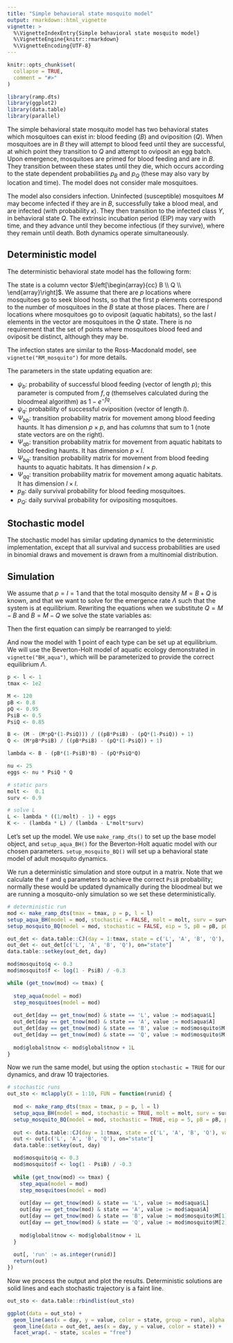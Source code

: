 ```yaml
---
title: "Simple behavioral state mosquito model"
output: rmarkdown::html_vignette
vignette: >
  %\VignetteIndexEntry{Simple behavioral state mosquito model}
  %\VignetteEngine{knitr::rmarkdown}
  %\VignetteEncoding{UTF-8}
---
```


```r
knitr::opts_chunk$set(
  collapse = TRUE,
  comment = "#>"
)
```

```r
library(ramp.dts)
library(ggplot2)
library(data.table)
library(parallel)
```

The simple behavioral state mosquito model has two behavioral states which mosquitoes can exist in: blood feeding ($B$) and
oviposition ($Q$). When mosquitoes are in $B$ they will attempt to blood feed until they are successful, at which point they
transition to $Q$ and attempt to oviposit an egg batch. Upon emergence, mosquitoes are primed for blood feeding and are in $B$.
They transition between these states until they die, which occurs according to the state dependent probabilities $p_{B}$ and $p_{Q}$
(these may also vary by location and time). The model does not consider male mosquitoes.

The model also considers infection. Uninfected (susceptible) mosquitoes $M$ may become infected if they are in $B$, successfully
take a blood meal, and are infected (with probability $\kappa$). They then transition to the infected class $Y$, in behavioral state $Q$.
The extrinsic incubation period (EIP) may vary with time, and they advance until they become infectious (if they survive), where they
remain until death. Both dynamics operate simultaneously.

## Deterministic model

The deterministic behavioral state model has the following form:

\begin{equation}
\left[
\begin{array}{cc}
B_{t+1}  \\   
Q_{t+1}  \\ 
\end{array}
\right]
= 
\left[
\begin{array}{ccc}
 (1 - \psi_b) \Psi_{b  b} &  \psi_q \Psi_{q  b} \\
 \psi_b \Psi_{b  q} &  (1 - \psi_q) \Psi_{q  q}  \\ 
\end{array}
\right]  
\left[
\begin{array}{cc}
p_b B_{t} \\   
p_q Q_{t} \\   
\end{array}
\right]
+
\left[
\begin{array}{c}
\Lambda_{t}  \\   
0 \\
\end{array}
\right]
\end{equation}

The state is a column vector $\left[\begin{array}{cc} B \\  Q \\  \end{array}\right]$. We assume that there are $p$ locations where mosquitoes
go to seek blood hosts, so that the first $p$ elements correspond to the number of mosquitoes in the $B$ state at those places. There are $l$ locations
where mosquitoes go to oviposit (aquatic habitats), so the last $l$ elements in the vector are mosquitoes in the $Q$ state. There is no requirement
that the set of points where mosquitoes blood feed and oviposit be distinct, although they may be.

The infection states are similar to the Ross-Macdonald model, see `vignette("RM_mosquito")` for more details.

The parameters in the state updating equation are:

  * $\psi_b$: probability of successful blood feeding (vector of length $p$); this parameter is computed from $f, q$ (themselves calculated during the bloodmeal algorithm) as $1-e^{-fq}$.
  * $\psi_q$: probability of successful oviposition (vector of length $l$).
  * $\Psi_{b b}$: transition probability matrix for movement among blood feeding haunts. It has dimension $p\times p$, and has _columns_ that sum to 1 (note state vectors are on the right).
  * $\Psi_{q b}$: transition probability matrix for movement from aquatic habitats to blood feeding haunts. It has dimension $p\times l$.
  * $\Psi_{b q}$: transition probability matrix for movement from blood feeding haunts to aquatic habitats. It has dimension $l\times p$.
  * $\Psi_{q q}$: transition probability matrix for movement among aquatic habitats. It has dimension $l\times l$. 
  * $p_{B}$: daily survival probability for blood feeding mosquitoes.
  * $p_{Q}$: daily survival probability for ovipositing mosquitoes.
  
## Stochastic model

The stochastic model has similar updating dynamics to the deterministic implementation,
except that all survival and success probabilities are used in binomial draws and
movement is drawn from a multinomial distribution.

## Simulation

We assume that $p = l = 1$ and that the total mosquito density $M = B + Q$ is known, and that we want to solve
for the emergence rate $\Lambda$ such that the system is at equilibrium. Rewriting the 
equations when we substitute $Q = M - B$ and $B = M - Q$ we solve the state variables as:

\begin{equation}
Q = \frac{Mp_{B}\Psi_{B}}{p_{B}\Psi_{B} - p_{Q}(1-\Psi_{Q}) + 1} \\
B = \frac{M-Mp_{Q}(1-\Psi_{Q})}{p_{B}\Psi_{B} - p_{Q}(1-\Psi_{Q}) + 1}
\end{equation}

Then the first equation can simply be rearranged to yield:

\begin{equation}
\Lambda = B - p_{B}(1-\Psi_{B})B - p_{Q}\Psi_{Q}Q
\end{equation}

And now the model with 1 point of each type can be set up at equilibrium. We will
use the Beverton-Holt model of aquatic ecology demonstrated in `vignette("BH_aqua")`,
which will be parameterized to provide the correct equilibrium $\Lambda$.

```R
p <- l <- 1
tmax <- 1e2

M <- 120
pB <- 0.8
pQ <- 0.95
PsiB <- 0.5
PsiQ <- 0.85

B <- (M - (M*pQ*(1-PsiQ))) / ((pB*PsiB) - (pQ*(1-PsiQ)) + 1)
Q <- (M*pB*PsiB) / ((pB*PsiB) - (pQ*(1-PsiQ)) + 1)

lambda <- B - (pB*(1-PsiB)*B) - (pQ*PsiQ*Q)

nu <- 25
eggs <- nu * PsiQ * Q

# static pars
molt <-  0.1
surv <- 0.9

# solve L
L <- lambda * ((1/molt) - 1) + eggs
K <- - (lambda * L) / (lambda - L*molt*surv)
```

Let's set up the model. We use `make_ramp_dts()` to set up the base model object, and
`setup_aqua_BH()` for the Beverton-Holt aquatic model with our chosen parameters.
`setup_mosquito_BQ()` will set up a behavioral state model of adult mosquito dynamics.

We run a deterministic simulation and store output in a matrix. Note that we calculate
the `f` and `q` parameters to achieve the correct `PsiB` probability; normally these
would be updated dynamically during the bloodmeal but we are running a mosquito-only
simulation so we set these deterministically.

```R
# deterministic run
mod <- make_ramp_dts(tmax = tmax, p = p, l = l)
setup_aqua_BH(model = mod, stochastic = FALSE, molt = molt, surv = surv, K = K, L = L)
setup_mosquito_BQ(model = mod, stochastic = FALSE, eip = 5, pB = pB, pQ = pQ, psiQ = PsiQ, Psi_bb = matrix(1), Psi_bq = matrix(1), Psi_qb = matrix(1), Psi_qq = matrix(1), nu = nu, M = c(B, Q), Y = matrix(0, nrow = 2, ncol = 6))

out_det <- data.table::CJ(day = 1:tmax, state = c('L', 'A', 'B', 'Q'), value = NaN)
out_det <- out_det[c('L', 'A', 'B', 'Q'), on="state"]
data.table::setkey(out_det, day)

mod$mosquito$q <- 0.3
mod$mosquito$f <- log(1 - PsiB) / -0.3

while (get_tnow(mod) <= tmax) {
  
  step_aqua(model = mod)
  step_mosquitoes(model = mod)
  
  out_det[day == get_tnow(mod) & state == 'L', value := mod$aqua$L]
  out_det[day == get_tnow(mod) & state == 'A', value := mod$aqua$A]
  out_det[day == get_tnow(mod) & state == 'B', value := mod$mosquito$M[1]]
  out_det[day == get_tnow(mod) & state == 'Q', value := mod$mosquito$M[2]]
  
  mod$global$tnow <- mod$global$tnow + 1L
}
```

Now we run the same model, but using the option `stochastic = TRUE` for our dynamics,
and draw 10 trajectories.

```R
# stochastic runs
out_sto <- mclapply(X = 1:10, FUN = function(runid) {
  
  mod <- make_ramp_dts(tmax = tmax, p = p, l = l)
  setup_aqua_BH(model = mod, stochastic = TRUE, molt = molt, surv = surv, K = K, L = L)
  setup_mosquito_BQ(model = mod, stochastic = TRUE, eip = 5, pB = pB, pQ = pQ, psiQ = PsiQ, Psi_bb = matrix(1), Psi_bq = matrix(1), Psi_qb = matrix(1), Psi_qq = matrix(1), nu = nu, M = c(B, Q), Y = matrix(0, nrow = 2, ncol = 6))
  
  out <- data.table::CJ(day = 1:tmax, state = c('L', 'A', 'B', 'Q'), value = NaN)
  out <- out[c('L', 'A', 'B', 'Q'), on="state"]
  data.table::setkey(out, day)

  mod$mosquito$q <- 0.3
  mod$mosquito$f <- log(1 - PsiB) / -0.3
  
  while (get_tnow(mod) <= tmax) {
    step_aqua(model = mod)
    step_mosquitoes(model = mod)
    
    out[day == get_tnow(mod) & state == 'L', value := mod$aqua$L]
    out[day == get_tnow(mod) & state == 'A', value := mod$aqua$A]
    out[day == get_tnow(mod) & state == 'B', value := mod$mosquito$M[1]]
    out[day == get_tnow(mod) & state == 'Q', value := mod$mosquito$M[2]]
    
    mod$global$tnow <- mod$global$tnow + 1L
  }
  
  out[, 'run' := as.integer(runid)]
  return(out)
})
```

Now we process the output and plot the results. Deterministic solutions are solid lines
and each stochastic trajectory is a faint line.

```R
out_sto <- data.table::rbindlist(out_sto)

ggplot(data = out_sto) +
  geom_line(aes(x = day, y = value, color = state, group = run), alpha = 0.35) +
  geom_line(data = out_det, aes(x = day, y = value, color = state)) +
  facet_wrap(. ~ state, scales = "free")
```
